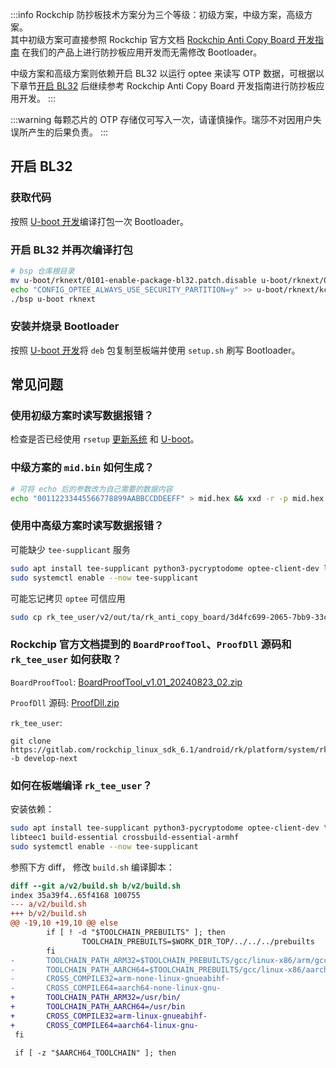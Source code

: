 :::info
Rockchip 防抄板技术方案分为三个等级：初级方案，中级方案，高级方案。  
其中初级方案可直接参照 Rockchip 官方文档
[Rockchip Anti Copy Board 开发指南](https://gitlab.com/rockchip_linux_sdk_6.1/linux/bsp/docs/-/raw/cn/Common/SECURITY/Rockchip_Developer_Guide_Anti_Copy_Board_CN.pdf?inline=false)
在我们的产品上进行防抄板应用开发而无需修改 Bootloader。

中级方案和高级方案则依赖开启 BL32 以运行 optee 来读写 OTP 数据，可根据以下章节[开启 BL32](#开启-bl32) 后继续参考 Rockchip Anti Copy Board 开发指南进行防抄板应用开发。
:::

:::warning
每颗芯片的 OTP 存储仅可写入一次，请谨慎操作。瑞莎不对因用户失误所产生的后果负责。
:::

## 开启 BL32

### 获取代码

按照 [U-boot 开发](./u-boot)编译打包一次 Bootloader。

### 开启 BL32 并再次编译打包

```bash
# bsp 仓库根目录
mv u-boot/rknext/0101-enable-package-bl32.patch.disable u-boot/rknext/0101-enable-package-bl32.patch
echo "CONFIG_OPTEE_ALWAYS_USE_SECURITY_PARTITION=y" >> u-boot/rknext/kconfig.conf
./bsp u-boot rknext
```

### 安装并烧录 Bootloader

按照 [U-boot 开发](./u-boot)将 `deb` 包复制至板端并使用 `setup.sh` 刷写 Bootloader。

## 常见问题

### 使用初级方案时读写数据报错？

检查是否已经使用 `rsetup` [更新系统](../radxa-os/rsetup#system-update) 和 [U-boot](../radxa-os/rsetup#update-bootloader)。

### 中级方案的 `mid.bin` 如何生成？

```bash
# 可将 echo 后的参数改为自己需要的数据内容
echo "00112233445566778899AABBCCDDEEFF" > mid.hex && xxd -r -p mid.hex mid.bin
```

### 使用中高级方案时读写数据报错？

可能缺少 `tee-supplicant` 服务

```bash
sudo apt install tee-supplicant python3-pycryptodome optee-client-dev libteec1 gcc-arm-linux-gnueabihf
sudo systemctl enable --now tee-supplicant
```

可能忘记拷贝 `optee` 可信应用

```bash
sudo cp rk_tee_user/v2/out/ta/rk_anti_copy_board/3d4fc699-2065-7bb9-33c7-b6529b43c91a.ta /lib/optee_armtz
```

### Rockchip 官方文档提到的 `BoardProofTool`、`ProofDll` 源码和 `rk_tee_user` 如何获取？

`BoardProofTool`: [BoardProofTool_v1.01_20240823_02.zip](https://dl.radxa.com/tools/windows/BoardProofTool_v1.01_20240823_02.zip)

`ProofDll` 源码: [ProofDll.zip](https://dl.radxa.com/tools/windows/ProofDll.zip)

`rk_tee_user`:

```
git clone https://gitlab.com/rockchip_linux_sdk_6.1/android/rk/platform/system/rk_tee_user.git -b develop-next
```

### 如何在板端编译 `rk_tee_user`？

安装依赖：

```bash
sudo apt install tee-supplicant python3-pycryptodome optee-client-dev \
libteec1 build-essential crossbuild-essential-armhf
sudo systemctl enable --now tee-supplicant
```

参照下方 diff， 修改 `build.sh` 编译脚本：

```diff
diff --git a/v2/build.sh b/v2/build.sh
index 35a39f4..65f4168 100755
--- a/v2/build.sh
+++ b/v2/build.sh
@@ -19,10 +19,10 @@ else
        if [ ! -d "$TOOLCHAIN_PREBUILTS" ]; then
                TOOLCHAIN_PREBUILTS=$WORK_DIR_TOP/../../../prebuilts
        fi
-       TOOLCHAIN_PATH_ARM32=$TOOLCHAIN_PREBUILTS/gcc/linux-x86/arm/gcc-arm-10.2-2020.11-x86_64-arm-none-linux-gnueabihf/bin
-       TOOLCHAIN_PATH_AARCH64=$TOOLCHAIN_PREBUILTS/gcc/linux-x86/aarch64/gcc-arm-10.2-2020.11-x86_64-aarch64-none-linux-gnu/bin
-       CROSS_COMPILE32=arm-none-linux-gnueabihf-
-       CROSS_COMPILE64=aarch64-none-linux-gnu-
+       TOOLCHAIN_PATH_ARM32=/usr/bin/
+       TOOLCHAIN_PATH_AARCH64=/usr/bin
+       CROSS_COMPILE32=arm-linux-gnueabihf-
+       CROSS_COMPILE64=aarch64-linux-gnu-
 fi

 if [ -z "$AARCH64_TOOLCHAIN" ]; then

```
